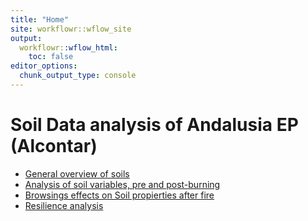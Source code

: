 ```yaml
---
title: "Home"
site: workflowr::wflow_site
output:
  workflowr::wflow_html:
    toc: false
editor_options:
  chunk_output_type: console
---
```


# Soil Data analysis of Andalusia EP (Alcontar)
- [General overview of soils](general_overview_soils.html)
- [Analysis of soil variables, pre and post-burning](analysis_pre_post.html)
- [Browsings effects on Soil propierties after fire](analysis_zona_time.html)
- [Resilience analysis](analysis_resilience.html)

